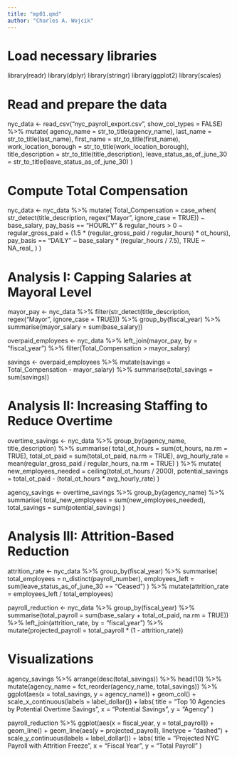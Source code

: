 ```yaml
---
title: "mp01.qmd"
author: "Charles A. Wojcik"
---
```


# Load necessary libraries
library(readr)
library(dplyr)
library(stringr)
library(ggplot2)
library(scales)

# Read and prepare the data
nyc_data <- read_csv("nyc_payroll_export.csv", show_col_types = FALSE) %>%
  mutate(
    agency_name = str_to_title(agency_name),
    last_name = str_to_title(last_name),
    first_name = str_to_title(first_name),
    work_location_borough = str_to_title(work_location_borough),
    title_description = str_to_title(title_description),
    leave_status_as_of_june_30 = str_to_title(leave_status_as_of_june_30)
  )

# Compute Total Compensation 
nyc_data <- nyc_data %>%
  mutate(
    Total_Compensation = case_when(
      str_detect(title_description, regex("Mayor", ignore_case = TRUE)) ~ base_salary,
      pay_basis == "HOURLY" & regular_hours > 0 ~ regular_gross_paid + 
        (1.5 * (regular_gross_paid / regular_hours) * ot_hours),
      pay_basis == "DAILY" ~ base_salary * (regular_hours / 7.5),
      TRUE ~ NA_real_
    )
  )

# Analysis I: Capping Salaries at Mayoral Level
mayor_pay <- nyc_data %>%
  filter(str_detect(title_description, regex("Mayor", ignore_case = TRUE))) %>%
  group_by(fiscal_year) %>%
  summarise(mayor_salary = sum(base_salary))

overpaid_employees <- nyc_data %>%
  left_join(mayor_pay, by = "fiscal_year") %>%
  filter(Total_Compensation > mayor_salary)

savings <- overpaid_employees %>%
  mutate(savings = Total_Compensation - mayor_salary) %>%
  summarise(total_savings = sum(savings))

# Analysis II: Increasing Staffing to Reduce Overtime 
overtime_savings <- nyc_data %>%
  group_by(agency_name, title_description) %>%
  summarise(
    total_ot_hours = sum(ot_hours, na.rm = TRUE),
    total_ot_paid = sum(total_ot_paid, na.rm = TRUE),
    avg_hourly_rate = mean(regular_gross_paid / regular_hours, na.rm = TRUE)
  ) %>%
  mutate(
    new_employees_needed = ceiling(total_ot_hours / 2000),
    potential_savings = total_ot_paid - (total_ot_hours * avg_hourly_rate)
  )

agency_savings <- overtime_savings %>%
  group_by(agency_name) %>%
  summarise(
    total_new_employees = sum(new_employees_needed), 
    total_savings = sum(potential_savings)
  )

# Analysis III: Attrition-Based Reduction
attrition_rate <- nyc_data %>%
  group_by(fiscal_year) %>%
  summarise(
    total_employees = n_distinct(payroll_number),
    employees_left = sum(leave_status_as_of_june_30 == "Ceased")
  ) %>%
  mutate(attrition_rate = employees_left / total_employees)

payroll_reduction <- nyc_data %>%
  group_by(fiscal_year) %>%
  summarise(total_payroll = sum(base_salary + total_ot_paid, na.rm = TRUE)) %>%
  left_join(attrition_rate, by = "fiscal_year") %>%
  mutate(projected_payroll = total_payroll * (1 - attrition_rate))

# Visualizations
agency_savings %>%
  arrange(desc(total_savings)) %>%
  head(10) %>%
  mutate(agency_name = fct_reorder(agency_name, total_savings)) %>%
  ggplot(aes(x = total_savings, y = agency_name)) +
  geom_col() +
  scale_x_continuous(labels = label_dollar()) +
  labs(
    title = "Top 10 Agencies by Potential Overtime Savings",
    x = "Potential Savings", 
    y = "Agency"
  )

payroll_reduction %>%
  ggplot(aes(x = fiscal_year, y = total_payroll)) +
  geom_line() +
  geom_line(aes(y = projected_payroll), linetype = "dashed") +
  scale_y_continuous(labels = label_dollar()) +
  labs(
    title = "Projected NYC Payroll with Attrition Freeze",
    x = "Fiscal Year",
    y = "Total Payroll"
  )